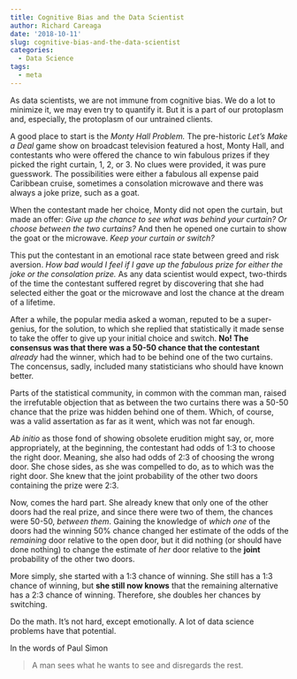 ```yaml
---
title: Cognitive Bias and the Data Scientist
author: Richard Careaga
date: '2018-10-11'
slug: cognitive-bias-and-the-data-scientist
categories:
  - Data Science
tags:
  - meta
---
```


As data scientists, we are not immune from cognitive bias. We do a lot to minimize it, we may even try to quantify it. But it is a part of our protoplasm and, especially, the protoplasm of our untrained clients.

A good place to start is the *Monty Hall Problem.* The pre-historic *Let's Make a Deal* game show on broadcast television featured a host, Monty Hall, and contestants who were offered the chance to win fabulous prizes if they picked the right curtain, 1, 2, or 3. No clues were provided, it was pure guesswork. The possibilities were either a fabulous all expense paid Caribbean cruise, sometimes a consolation microwave and there was always a joke prize, such as a goat.

When the contestant made her choice, Monty did not open the curtain, but made an offer: *Give up the chance to see what was behind your curtain? Or choose between the two curtains?* And then he opened one curtain to show the goat or the microwave. *Keep your curtain or switch?*

This put the contestant in an emotional race state between greed and risk aversion. *How bad would I feel if I gave up the fabulous prize for either the joke or the consolation prize.* As any data scientist would expect, two-thirds of the time the contestant suffered regret by discovering that she had selected either the goat or the microwave and lost the chance at the dream of a lifetime.

After a while, the popular media asked a woman, reputed to be a super-genius, for the solution, to which she replied that statistically it made sense to take the offer to give up your initial choice and switch. **No! The consensus was that there was a 50-50 chance that the contestant** *already* had the winner, which had to be behind one of the two curtains. The concensus, sadly, included many statisticians who should have known better.

Parts of the statistical community, in common with the comman man, raised the irrefutable objection that as between the two curtains there was a 50-50 chance that the prize was hidden behind one of them. Which, of course, was a valid assertation as far as it went, which was not far enough.

*Ab initio* as those fond of showing obsolete erudition might say, or, more appropriately, at the beginning, the contestant had odds of 1:3 to choose the right door. Meaning, she also had odds of 2:3 of choosing the wrong door. She chose sides, as she was compelled to do, as to which was the right door. She knew that the joint probability of the other two doors containing the prize were 2:3. 

Now, comes the hard part. She already knew that only one of the other doors had the real prize, and since there were two of them, the chances were 50-50, *between them*. Gaining the knowledge of *which one* of the doors had the winning 50% chance changed her estimate of the odds of the *remaining* door relative to the open door, but it did nothing (or should have done nothing) to change the estimate of *her* door relative to the **joint** probability of the other two doors.

More simply, she started with a 1:3 chance of winning. She still has a 1:3 chance of winning, but **she still now knows** that the remaining alternative has a 2:3 chance of winning. Therefore, she doubles her chances by switching.

Do the math. It's not hard, except emotionally. A lot of data science problems have that potential. 

In the words of Paul Simon

> A man sees what he wants to see and disregards the rest.
